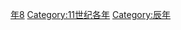 {{Catnav|頁面分類|历史|歷史時代|年|11世纪各年}}
{{Commons category|1028}}

[[Category:1020年代|年8]]
[[Category:11世纪各年|Category:11世纪各年]]
[[Category:辰年|Category:辰年]]